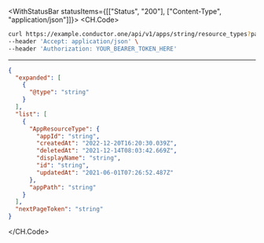 

<WithStatusBar statusItems={[["Status", "200"], ["Content-Type", "application/json"]]}>
  <CH.Code>
  ```bash Example Request
  curl https://example.conductor.one/api/v1/apps/string/resource_types?page_size=6747.52&page_token=string \
--header 'Accept: application/json' \
--header 'Authorization: YOUR_BEARER_TOKEN_HERE'
  ```
  ---

  ```json Example Response
  {
    "expanded": [
      {
        "@type": "string"
      }
    ],
    "list": [
      {
        "AppResourceType": {
          "appId": "string",
          "createdAt": "2022-12-20T16:20:30.039Z",
          "deletedAt": "2021-12-14T08:03:42.669Z",
          "displayName": "string",
          "id": "string",
          "updatedAt": "2021-06-01T07:26:52.487Z"
        },
        "appPath": "string"
      }
    ],
    "nextPageToken": "string"
  }
  ```
  </CH.Code>
</WithStatusBar>

